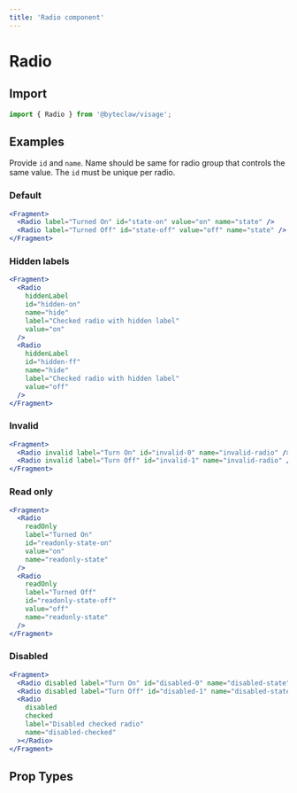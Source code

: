 ```yaml
---
title: 'Radio component'
---
```


# Radio

## Import

```js transpile=false
import { Radio } from '@byteclaw/visage';
```

## Examples

Provide `id` and `name`. Name should be same for radio group that controls the same value. The `id` must be unique per radio.

### Default

```jsx live=true
<Fragment>
  <Radio label="Turned On" id="state-on" value="on" name="state" />
  <Radio label="Turned Off" id="state-off" value="off" name="state" />
</Fragment>
```

### Hidden labels

```jsx live=true
<Fragment>
  <Radio
    hiddenLabel
    id="hidden-on"
    name="hide"
    label="Checked radio with hidden label"
    value="on"
  />
  <Radio
    hiddenLabel
    id="hidden-ff"
    name="hide"
    label="Checked radio with hidden label"
    value="off"
  />
</Fragment>
```

### Invalid

```jsx live=true
<Fragment>
  <Radio invalid label="Turn On" id="invalid-0" name="invalid-radio" />
  <Radio invalid label="Turn Off" id="invalid-1" name="invalid-radio" />
</Fragment>
```

### Read only

```jsx live=true
<Fragment>
  <Radio
    readOnly
    label="Turned On"
    id="readonly-state-on"
    value="on"
    name="readonly-state"
  />
  <Radio
    readOnly
    label="Turned Off"
    id="readonly-state-off"
    value="off"
    name="readonly-state"
  />
</Fragment>
```

### Disabled

```jsx live=true
<Fragment>
  <Radio disabled label="Turn On" id="disabled-0" name="disabled-state" />
  <Radio disabled label="Turn Off" id="disabled-1" name="disabled-state" />
  <Radio
    disabled
    checked
    label="Disabled checked radio"
    name="disabled-checked"
  ></Radio>
</Fragment>
```

## Prop Types

<PropTypes component="Radio" />

